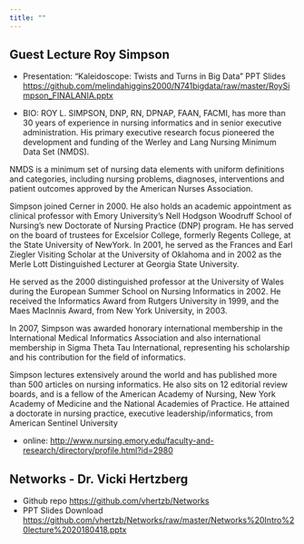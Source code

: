 ```yaml
---
title: ""
---
```


## Guest Lecture Roy Simpson

* Presentation: "Kaleidoscope: Twists and Turns in Big Data" PPT Slides [https://github.com/melindahiggins2000/N741bigdata/raw/master/RoySimpson_FINALANIA.pptx](https://github.com/melindahiggins2000/N741bigdata/raw/master/RoySimpson_FINALANIA.pptx)

* BIO: ROY L. SIMPSON, DNP, RN, DPNAP, FAAN, FACMI, has more than 30 years of experience in nursing informatics and in senior executive administration. His primary executive research focus pioneered the development and funding of the Werley and Lang Nursing Minimum Data Set (NMDS).

NMDS is a minimum set of nursing data elements with uniform definitions and categories, including nursing problems, diagnoses, interventions and patient outcomes approved by the American Nurses Association.

Simpson joined Cerner in 2000. He also holds an academic appointment as clinical professor with Emory University's Nell Hodgson Woodruff School of Nursing’s new Doctorate of Nursing Practice (DNP) program. He has served on the board of trustees for Excelsior College, formerly Regents College, at the State University of NewYork. In 2001, he served as the Frances and Earl Ziegler Visiting Scholar at the University of Oklahoma and in 2002 as the Merle Lott Distinguished Lecturer at Georgia State University.

He served as the 2000 distinguished professor at the University of Wales during the European Summer School on Nursing Informatics in 2002. He received the Informatics Award from Rutgers University in 1999, and the Maes MacInnis Award, from New York University, in 2003.

In 2007, Simpson was awarded honorary international membership in the International Medical Informatics Association and also international membership in Sigma Theta Tau International, representing his scholarship and his contribution for the field of informatics.

Simpson lectures extensively around the world and has published more than 500 articles on nursing informatics. He also sits on 12 editorial review boards, and is a fellow of the American Academy of Nursing, New York Academy of Medicine and the National Academies of Practice. He attained a doctorate in nursing practice, executive leadership/informatics, from American Sentinel University

* online: [http://www.nursing.emory.edu/faculty-and-research/directory/profile.html?id=2980](http://www.nursing.emory.edu/faculty-and-research/directory/profile.html?id=2980)

## Networks - Dr. Vicki Hertzberg

* Github repo [https://github.com/vhertzb/Networks](https://github.com/vhertzb/Networks)
* PPT Slides Download [https://github.com/vhertzb/Networks/raw/master/Networks%20Intro%20lecture%2020180418.pptx](https://github.com/vhertzb/Networks/raw/master/Networks%20Intro%20lecture%2020180418.pptx)

